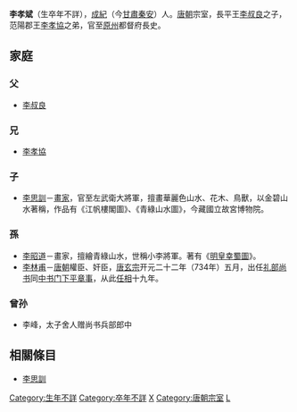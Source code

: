 {{unreferenced|time=2009-08-26T19:09:48+00:00}}
'''李孝斌'''（生卒年不詳），[[成紀|成紀]]（今[[甘肅|甘肅]][[秦安|秦安]]）人。[[唐朝|唐朝]]宗室，長平王[[李叔良|李叔良]]之子，范陽郡王[[李孝協|李孝協]]之弟，官至[[原州|原州]]都督府長史。

== 家庭 ==
=== 父 ===
*[[李叔良|李叔良]]

=== 兄 ===
*[[李孝協|李孝協]]

=== 子 ===
*[[李思訓|李思訓]]－[[畫家|畫家]]，官至左武衛大將軍，擅畫華麗色山水、花木、鳥獸，以金碧山水著稱，作品有《江帆樓閣圖》、《青綠山水圖》，今藏國立故宮博物院。

=== 孫 ===
*[[李昭道|李昭道]]－畫家，擅繪青綠山水，世稱小李將軍。著有《[[明皇幸蜀圖|明皇幸蜀圖]]》。
*[[李林甫|李林甫]]－[[唐朝|唐朝]]權臣、奸臣，[[唐玄宗|唐玄宗]]开元二十二年（734年）五月，出任[[礼部尚书|礼部尚书]]同[[中书门下平章事|中书门下平章事]]，从此[[唐朝宰相|任相]]十九年。

=== 曾孙 ===
*李峰，太子舍人赠尚书兵部郎中

==相關條目==
*[[李思訓|李思訓]]

{{唐朝人小作品}}

[[Category:生年不詳|Category:生年不詳]]
[[Category:卒年不詳|Category:卒年不詳]]
[[Category:李姓|X]]
[[Category:唐朝宗室|Category:唐朝宗室]]
[[Category:天水人|L]]